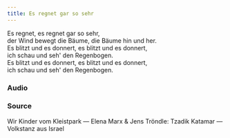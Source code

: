 ```yaml
---
title: Es regnet gar so sehr
---
```



Es regnet, es regnet gar so sehr,  
der Wind bewegt die Bäume, die Bäume hin und her.  
Es blitzt und es donnert, es blitzt und es donnert,  
ich schau und seh' den Regenbogen.  
Es blitzt und es donnert, es blitzt und es donnert,  
ich schau und seh' den Regenbogen.  


### Audio
<AudioComponent source="/audio/es-regnet-gar-so-sehr.ogg"/>  

### Source

Wir Kinder vom Kleistpark — Elena Marx & Jens Tröndle: Tzadik Katamar — Volkstanz aus Israel
